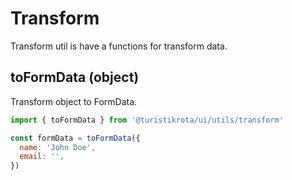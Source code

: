 
<Meta of={TransformStories} />

# Transform

Transform util is have a functions for transform data.

## toFormData (object)

Transform object to FormData.

```js
import { toFormData } from '@turistikrota/ui/utils/transform'

const formData = toFormData({
  name: 'John Doe',
  email: '',
})
```

<Canvas>
  <Story of={TransformStories.Default} />
</Canvas>
